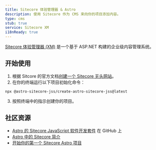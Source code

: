```yaml
---
title: Sitecore 体验管理器 & Astro
description: 使用 Sitecore 作为 CMS 来向你的项目添加内容。
type: cms
stub: true
service: Sitecore XM
i18nReady: true
---
```


[Sitecore 体验管理器 (XM)](https://www.sitecore.com/products/experience-manager) 是一个基于 ASP.NET 构建的企业级内容管理系统。

## 开始使用

1. 根据 Sitcore 的官方文档[创建一个 Sitecore 无头网站](https://doc.sitecore.com/xp/en/developers/sxa/103/sitecore-experience-accelerator/create-a-headless-tenant-and-site.html)。
2. 在你的终端运行以下项目初始化命令： 
  ```shell
  npx @astro-sitecore-jss/create-astro-sitecore-jss@latest
  ```
3. 按照终端中的指示创建你的项目。

## 社区资源

- [Astro 的 Sitecore JavaScript 软件开发套件](https://github.com/exdst/jss-astro-public) 在 GitHub 上
- [Astro 中的 Sitecore 简介](https://exdst.com/posts/20231002-sitecore-astro)
- [开始你的第一个 Sitecore Astro 项目](https://exdst.com/posts/20240103-first-sitecore-astro-project)
